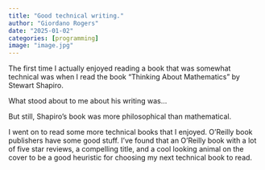 ```yaml
---
title: "Good technical writing."
author: "Giordano Rogers"
date: "2025-01-02"
categories: [programming]
image: "image.jpg"
---
```


The first time I actually enjoyed reading a book that was somewhat technical was when I read the book "Thinking About Mathematics" by Stewart Shapiro.

What stood about to me about his writing was...

But still, Shapiro's book was more philosophical than mathematical.

I went on to read some more technical books that I enjoyed. O'Reilly book publishers have some good stuff. I've found that an O'Reilly book with a lot of five star reviews, a compelling title, and a cool looking animal on the cover to be a good heuristic for choosing my next technical book to read.


